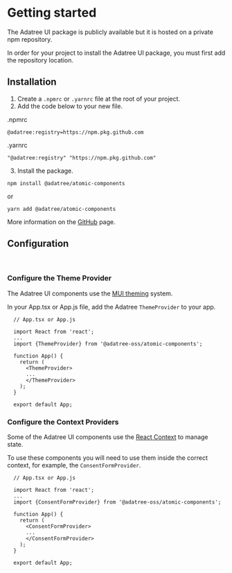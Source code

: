 
<Meta title="Getting started" />

# Getting started

The Adatree UI package is publicly available but it is hosted on a private npm repository.

In order for your project to install the Adatree UI package, you must first add the repository location.

## Installation

1. Create a `.npmrc` or `.yarnrc` file at the root of your project.
2. Add the code below to your new file.

.npmrc

```
@adatree:registry=https://npm.pkg.github.com
```

.yarnrc

```
"@adatree:registry" "https://npm.pkg.github.com"
```

3. Install the package.

```
npm install @adatree/atomic-components
```

or

```
yarn add @adatree/atomic-components
```

More information on the [GitHub](https://github.com/Adatree/ui-components/pkgs/npm/atomic-components) page.

## Configuration

<br />

### Configure the Theme Provider

The Adatree UI components use the [MUI theming](https://mui.com/customization/theming/) system.

In your App.tsx or App.js file, add the Adatree `ThemeProvider` to your app.

```
  // App.tsx or App.js

  import React from 'react';
  ...
  import {ThemeProvider} from '@adatree-oss/atomic-components';

  function App() {
    return (
      <ThemeProvider>
      ...
      </ThemeProvider>
    );
  }

  export default App;
```

### Configure the Context Providers

Some of the Adatree UI components use the [React Context](https://reactjs.org/docs/context.html) to manage state.

To use these components you will need to use them inside the correct context, for example, the `ConsentFormProvider`.

```
  // App.tsx or App.js

  import React from 'react';
  ...
  import {ConsentFormProvider} from '@adatree-oss/atomic-components';

  function App() {
    return (
      <ConsentFormProvider>
      ...
      </ConsentFormProvider>
    );
  }

  export default App;
```
